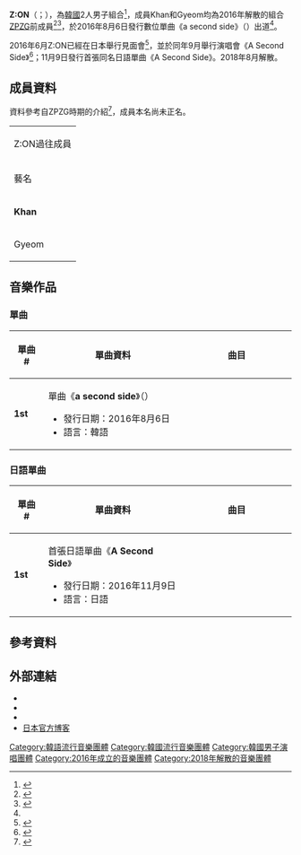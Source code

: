 {{missing information|成员组成、历史沿革、评价|time=2019-03-31T01:29:25+00:00}}
{{refimprove|time=2019-03-31T01:29:25+00:00}}
{{藝人
| 姓名 = Z:ON
| 類型 = 組合
| 圖片 = 
| 圖片尺寸 = 
| 圖片簡介 = 
| 外文名 = 지온
| 外文 = ko
| 國籍 =  {{KOR}}
| 音樂類型 = [[K-Pop|K-Pop]]
| 職業 = 歌手、舞者
| 活躍年代 = 2016年－2018年
| 出道地點 = 韓國 
| 出道日期 = 2016年8月6日（韓國）<br>2016年11月9日（日本）
| 出道作品 = 《a second side》（{{lang|ko|어색한 사이}}）（韓國）<br>《A Second Side》（日本）
| 代表作品 = 
| 唱片公司 = [[華納音樂|華納音樂]]（韓國，2016－2018）<br>[[日本環球音樂|環球音樂]]（日本，2016－2018）
| 經紀公司 = J Star娛樂（2016－2018）
| 網站 = 
| 過往成員 = Khan（칸）<br />Gyeom（겸）
| 相關團體 = [[ZPZG|ZPZG]]
}}
'''Z:ON'''（{{lang-ko|'''지온'''}}；{{lang-ja|'''ジオン'''}}），為[[韓國|韓國]]2人男子組合<ref name=int>{{cite web |url=http://post.naver.com/viewer/postView.nhn?volumeNo=4800908&memberNo=30454338 |script-title=ko:[이슈인터뷰]대중들과 Z:ON(지온)의 '어색한 사이', 어떻게 친해질까 |publisher=naver |date=2016-08-08 |accessdate=2016-10-17 |language=ko |archive-date=2019-02-18 |archive-url=https://web.archive.org/web/20190218125143/https://post.naver.com/viewer/postView.nhn?volumeNo=4800908&memberNo=30454338 }}</ref>，成員Khan和Gyeom均為2016年解散的組合[[ZPZG|ZPZG]]前成員<ref>{{cite web |url=http://www.soompi.com/2016/03/03/boy-group-zpzg-confirms-disbandment/ |script-title=en:Boy Group ZPZG Confirms Disbandment |publisher=soompi |date=2016-03-03 |accessdate=2016-10-17 |language=en |archive-date=2017-08-01 |archive-url=https://web.archive.org/web/20170801204050/https://www.soompi.com/2016/03/03/boy-group-zpzg-confirms-disbandment/ }}</ref><ref name=ame>{{cite web |url=http://profile.ameba.jp/zpzg/ |script-title=ja:Z:ON（ZPZG）のプロフィール｜Ameba (アメーバ) |publisher=Ameba |accessdate=2016-10-17 |language=ja}}</ref>，於2016年8月6日發行數位單曲《a second side》（{{lang|ko|어색한 사이}}）出道<ref name=int/>。

2016年6月Z:ON已經在日本舉行見面會<ref>{{cite web |url=http://news.kstyle.com/article.ksn?articleNo=2046858 |script-title=ja:ZPZGが最強デュオ、Z:ON(ジオン)として帰ってきた！東京のライブで一足早く新曲を公開 |publisher=kstyle |date=2016-06-15 |accessdate=2016-10-17 |language=ja |archive-date=2019-02-18 |archive-url=https://web.archive.org/web/20190218125142/http://news.kstyle.com/article.ksn?articleNo=2046858 }}</ref>，並於同年9月舉行演唱會《A Second Side》<ref>{{cite web |url=http://hwaiting.jp/?p=20487 |script-title=ja:Z:ON（ジオン） ＪAPAN LIVE「A Second Side」 開催中！！！９月３０日まで！！ - Hwaiting!/ファイティン！ |publisher=hwaiting |date=2016-06-15 |accessdate=2016-10-17 |language=ja |archive-date=2020-10-01 |archive-url=https://web.archive.org/web/20201001185720/http://hwaiting.jp/?p=20487 }}</ref>；11月9日發行首張同名日語單曲《A Second Side》。2018年8月解散。

== 成員資料 ==
資料參考自ZPZG時期的介紹<ref>{{cite web |url=http://kpopn.niusnews.com/=K27zzd61 |title=ZPZG |publisher=kpopn |date=2014-10-04 |accessdate=2016-10-17 |archive-url=https://web.archive.org/web/20160725024210/http://kpopn.niusnews.com/=K27zzd61 |archive-date=2016-07-25 |dead-url=yes }}</ref>，成員本名尚未正名。
{| class="wikitable" style="text-align:center"
|-style="background:#888888; color:white; font-weight:bold"
| colspan="5"|Z:ON過往成員
|-style="background:#bbbbbb; color:white; font-weight:bold" 
| 藝名
| 本名
| 出生日期
| 隊內擔當
| 學歷<ref name=ame/>
|-
| '''Khan'''<br />{{lang|ko|칸}}
| 俞東根<br />{{kor|k=유동균|rm=Yu Dong Gyun|link=no}}
| {{Birth date and age|1992|5|2}}
| 隊長、饒舌
| [[首爾藝術大學|首爾藝術大學]]
|-
| Gyeom<br />{{lang|ko|겸}}
| 白兼<br />{{kor|k=백겸|rm=Baek Gyeom|link=no}}
| {{Birth date and age|1996|4|16}}
| 主唱、領舞
| [[首爾公演藝術高中|首爾公演藝術高中]]
|}

== 音樂作品 ==
=== 單曲 ===
{| class="wikitable" style="text-align:center"
!width="60px"| 單曲 #
!width="350px"| 單曲資料
!width="300px"| 曲目
|- bgcolor="#F0F8FF"
| '''1st'''
|align="left"| 單曲《'''a second side'''》（{{lang|ko|어색한 사이}}）
* 發行日期：2016年8月6日
* 語言：韓語
|align="left" style="font-size: 85%;"|
{{hidden|曲目|
# '''a second side（{{lang|ko|어색한 사이}}）'''
}}
|}

=== 日語單曲 ===
{| class="wikitable" style="text-align:center"
!width="60px"| 單曲 #
!width="350px"| 單曲資料
!width="300px"| 曲目
|- bgcolor="#F0F8FF"
| '''1st'''
|align="left"| 首張日語單曲《'''A Second Side'''》
* 發行日期：2016年11月9日
* 語言：日語
|align="left" style="font-size: 85%;"|
{{hidden|曲目|
# '''A Second Side'''
# A Second Side（inst.）}}
|}

== 參考資料 ==
{{reflist}}

== 外部連結 ==
* {{twitter|JSTAR_ZION|Z:ON韓國官方}}
* {{twitter|ZONJP_Official|Z:ON日本官方}}
* {{instagram|jstar_zion}}
* [http://ameblo.jp/zpzg/ 日本官方博客] {{Wayback|url=http://ameblo.jp/zpzg/ |date=20190218125143 }}

[[Category:韓語流行音樂團體|Category:韓語流行音樂團體]]
[[Category:韓國流行音樂團體|Category:韓國流行音樂團體]]
[[Category:韓國男子演唱團體|Category:韓國男子演唱團體]]
[[Category:2016年成立的音樂團體|Category:2016年成立的音樂團體]]
[[Category:2018年解散的音樂團體|Category:2018年解散的音樂團體]]